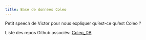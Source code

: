 ```yaml
---
title: Base de données Coleo
---
```


Petit speech de Victor pour nous expliquer qu'est-ce qu'est Coleo ?

Liste des repos Github associés: 
[Coleo_DB](https://github.com/ReseauBiodiversiteQuebec/Coleo_DB)